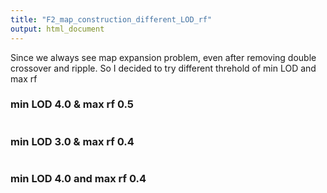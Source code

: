 ```yaml
---
title: "F2_map_construction_different_LOD_rf"
output: html_document
---
```


Since we always see map expansion problem, even after removing double crossover and ripple. So I decided to try different threhold of min LOD and max rf 

### min LOD 4.0 & max rf 0.5 
```r

```

### min LOD 3.0 & max rf 0.4 
```r

```

### min LOD 4.0 and max rf 0.4 
```r

```

